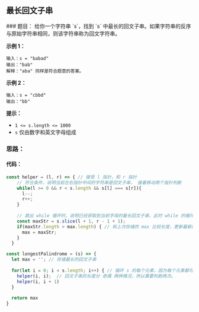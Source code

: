 ## 最长回文子串
<div className='flex items-center'>
    <ChipDifficult content={'中等'} className='mr-2 text-middleText' />
    <ChipLink
        href={'https://leetcode.cn/problems/longest-palindromic-substring/description/'}
        content={'No.5 最长回文子串'}
    />
</div>
### 题目：
给你一个字符串 `s`，找到 `s` 中最长的回文子串。如果字符串的反序与原始字符串相同，则该字符串称为回文字符串。

**示例 1：**

```
输入：s = "babad"
输出："bab"
解释："aba" 同样是符合题意的答案。
```

**示例 2：**

```
输入：s = "cbbd"
输出："bb"
```

**提示：**

- `1 <= s.length <= 1000`
- `s` 仅由数字和英文字母组成

### 思路：



#### 代码：

```javascript
const helper = (l, r) => { // 接受 l 指针，和 r 指针
    // 符合条件，说明当前左右指针中间的字符串是回文子串， 接着移动两个指针判断
    while(l >= 0 && r < s.length && s[l] === s[r]){ 
      l--;
      r++;
    }
    
    // 跳出 while 循环时，说明已经获取到当前字母的最长回文子串，此时 while 的循环体多执行了一次，所以需要恢复一下
    const maxStr = s.slice(l + 1, r - 1 + 1);
    if(maxStr.length > max.length) { // 和上次存储的 max 比较长度，更新最新的符合题目的子串
      max = maxStr;
    }
  }

const longestPalindrome = (s) => {
  let max = ''; // 存储最长的回文子串
  
  for(let i = 0; i < s.length; i++) { // 循环 s 的每个元素，因为每个元素都可能是回文子串的中心字母
    helper(i, i);  // 回文子串的长度分 奇偶 两种情况，所以需要判断两次。
    helper(i, i + 1)
  }
  
  return max
}
```

